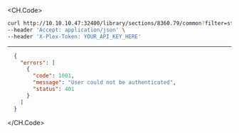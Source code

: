 
<CH.Code>
```bash Example Request
curl http://10.10.10.47:32400/library/sections/8360.79/common?filter=string&type=710.36 \
--header 'Accept: application/json' \
--header 'X-Plex-Token: YOUR_API_KEY_HERE'
```
---

```json Example Response
  {
    "errors": [
      {
        "code": 1001,
        "message": "User could not be authenticated",
        "status": 401
      }
    ]
  }
```
</CH.Code>
